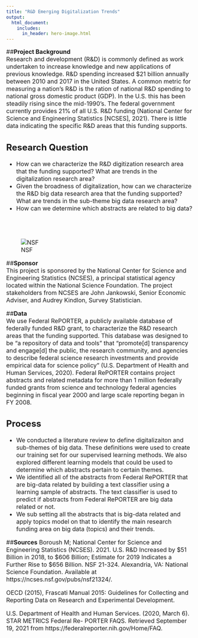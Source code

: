 ```yaml
---
title: "R&D Emerging Digitalization Trends"
output:
  html_document:
    includes:
      in_header: hero-image.html
---
```

<font size="3">

##**Project Background**  
Research and development (R&D) is commonly defined as work undertaken to increase knowledge and new applications of previous knowledge. R&D spending increased $21 billion annually between 2010 and 2017 in the United States. A common metric for measuring a nation's R&D is the ration of national R&D spending to national gross domestic product (GDP). In the U.S. this has been steadily rising since the mid-1990's. The federal government currently provides 21% of all U.S. R&D funding (National Center for Science and Engineering Statistics [NCSES], 2021). There is little data indicating the specific R&D areas that this funding supports.

## **Research Question**
* How can we characterize the R&D digitization research area that the funding supported? What are trends in the digitalization research area?  
* Given the broadness of digitalization, how can we characterize the R&D big data research area that the funding supported? What are trends in the sub-theme big data research area?  
* How can we determine which abstracts are related to big data?

<br>
<br>



<p align="center">    

![NSF](www/nsf.png)  
</p>  

##**Sponsor**  
This project is sponsored by the National Center for Science and Engineering Statistics (NCSES), a principal statistical agency located within the National Science Foundation. The project stakeholders from NCSES are John Jankowski, Senior Economic Adviser, and Audrey Kindlon, Survey Statistician.


##**Data**  
We use Federal RePORTER, a publicly available database of federally funded R&D grant, to characterize the R&D research areas that the funding supported. This database was designed to be “a repository of data and tools” that “promote[d] transparency and engage[d] the public, the research community, and agencies to describe federal science research investments and provide empirical data for science policy” (U.S. Department of Health and Human Services, 2020). Federal RePORTER contains project abstracts and related metadata for more than 1 million federally funded grants from science and technology federal agencies beginning in fiscal year 2000 and large scale reporting began in FY 2008.
  

## **Process**  
* We conducted a literature review to define digitalizaiton and sub-themes of big data. These definitions were used to create our training set for our supervised learning methods. We also explored different learning models that could be used to determine which abstracts pertain to certain themes.  
* We identified all of the abstracts from Federal RePORTER that are big-data related by building a text classifier using a learning sample of abstracts. The text classifier is used to predict if abstracts from Federal RePORTER are big data related or not.
* We sub setting all the abstracts that is big-data related and apply topics model on that to identify the main research funding area on big data (topics) and their trends.

##**Sources**
Boroush M; National Center for Science and Engineering Statistics (NCSES). 2021. U.S. R&D Increased by \$51 Billion in 2018, to \$606 Billion; Estimate for 2019 Indicates a Further Rise to $656 Billion. NSF 21-324. Alexandria, VA: National Science Foundation. Available at https://ncses.nsf.gov/pubs/nsf21324/.

OECD (2015), Frascati Manual 2015: Guidelines for Collecting and Reporting Data on Research and Experimental Development.

U.S. Department of Health and Human Services. (2020, March 6). STAR METRICS Federal Re- PORTER FAQS. Retrieved September 19, 2021 from https://federalreporter.nih.gov/Home/FAQ.

